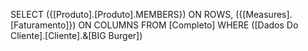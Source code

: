 SELECT
	({[Produto].[Produto].MEMBERS})
	ON ROWS,
	({[Measures].[Faturamento]})
	ON COLUMNS
	FROM [Completo] WHERE ([Dados Do Cliente].[Cliente].&[BIG Burger])